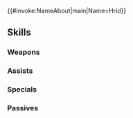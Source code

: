 {{#invoke:NameAbout|main|Name=Hríd}}
{{HeroPage Tabs}}
{{Hero Infobox
|Name=Hríd
|Title=Icy Blade
|LegendaryEffect=Wind
|BoostHP=3
|BoostDef=4
|GrowthModifier=
|WeaponType=Red Sword
|MoveType=Cavalry
|Origin=Fire Emblem Heroes
|Gender=Male
|actorEN=Mark P. Whitten
|actorJP=松岡禎丞
|artist=前嶋重機
|releaseDate=11/28/2018
|TagID=フリーズ
|InternalID=316
|Properties=legendary
|cv1=0
|cv2=200300
|description=The eldest prince of Nifl, Kingdom of Ice. With a steady, calm demeanor, he's always prepared for danger.
}}
{{Stats Page
|Lv1HP=19|Lv1ATK=7|Lv1SPD=4|Lv1DEF=12|Lv1RES=4
|GRHP=50|GRATK=70|GRSPD=30|GRDEF=55|GRRES=50
}}
==Skills==
===Weapons===
{{Weapons Table
|weapon1=Iron Sword
|weapon1Default=1
|weapon1Unlock=1
|weapon2=Steel Sword
|weapon2Default=3
|weapon2Unlock=2
|weapon3=Silver Sword
|weapon3Default=4
|weapon3Unlock=3
|weapon4=Gjöll
|weapon4Default=5
|weapon4Unlock=5
}}
===Assists===
{{Assists Table}}
===Specials===
{{Specials Table
|special1=New Moon
|special1Default=4
|special1Unlock=3
|special2=Moonbow
|special2Default=
|special2Unlock=4
}}
===Passives===
{{Passives Table
|passiveA1=Distant Counter
|passiveA1Unlock=5
|passiveB1=Freezing Seal
|passiveB2=Freezing Seal II
|passiveB1Unlock=5
|passiveB2Unlock=5
|passiveC1=Threaten Atk 1
|passiveC2=Threat. Atk/Def 1
|passiveC3=Threat. Atk/Def 2
|passiveC4=Atk/Def Menace
|passiveC1Unlock=2
|passiveC2Unlock=3
|passiveC3Unlock=4
|passiveC4Unlock=5
|passiveC5=Atk Smoke 1
|passiveC6=Atk Smoke 2
|passiveC7=Atk Smoke 3
|passiveC5Unlock=1
|passiveC6Unlock=2
|passiveC7Unlock=4
}}
{{Heroes Navbox}}
